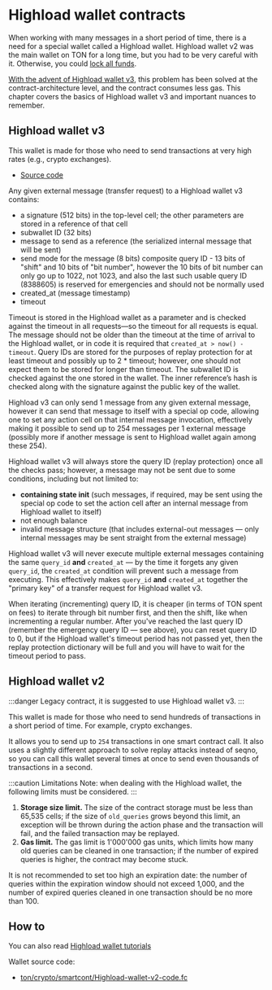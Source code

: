 
# Highload wallet contracts

When working with many messages in a short period of time, there is a need for a special wallet called a Highload wallet. Highload wallet v2 was the main wallet on TON for a long time, but you had to be very careful with it. Otherwise, you could [lock all funds](https://t.me/tonstatus/88).

[With the advent of Highload wallet v3](https://github.com/ton-blockchain/Highload-wallet-contract-v3), this problem has been solved at the contract-architecture level, and the contract consumes less gas. This chapter covers the basics of Highload wallet v3 and important nuances to remember.

## Highload wallet v3

This wallet is made for those who need to send transactions at very high rates (e.g., crypto exchanges).

- [Source code](https://github.com/ton-blockchain/Highload-wallet-contract-v3)

Any given external message (transfer request) to a Highload wallet v3 contains:

- a signature (512 bits) in the top-level cell; the other parameters are stored in a reference of that cell
- subwallet ID (32 bits)
- message to send as a reference (the serialized internal message that will be sent)
- send mode for the message (8 bits)
composite query ID - 13 bits of "shift" and 10 bits of "bit number", however the 10 bits of bit number can only go up to 1022, not 1023, and also the last such usable query ID (8388605) is reserved for emergencies and should not be normally used
- created_at (message timestamp)
- timeout

Timeout is stored in the Highload wallet as a parameter and is checked against the timeout in all requests—so the timeout for all requests is equal. The message should not be older than the timeout at the time of arrival to the Highload wallet, or in code it is required that `created_at > now() - timeout`. Query IDs are stored for the purposes of replay protection for at least timeout and possibly up to 2 \* timeout; however, one should not expect them to be stored for longer than timeout. The subwallet ID is checked against the one stored in the wallet. The inner reference’s hash is checked along with the signature against the public key of the wallet.

Highload v3 can only send 1 message from any given external message, however it can send that message to itself with a special op code, allowing one to set any action cell on that internal message invocation, effectively making it possible to send up to 254 messages per 1 external message (possibly more if another message is sent to Highload wallet again among these 254).

Highload wallet v3 will always store the query ID (replay protection) once all the checks pass; however, a message may not be sent due to some conditions, including but not limited to:

- **containing state init** (such messages, if required, may be sent using the special op code to set the action cell after an internal message from Highload wallet to itself)
- not enough balance
- invalid message structure (that includes external-out messages — only internal messages may be sent straight from the external message)

Highload wallet v3 will never execute multiple external messages containing the same `query_id` **and** `created_at` — by the time it forgets any given `query_id`, the `created_at` condition will prevent such a message from executing. This effectively makes `query_id` **and** `created_at` together the "primary key" of a transfer request for Highload wallet v3.

When iterating (incrementing) query ID, it is cheaper (in terms of TON spent on fees) to iterate through bit number first, and then the shift, like when incrementing a regular number. After you've reached the last query ID (remember the emergency query ID — see above), you can reset query ID to 0, but if the Highload wallet's timeout period has not passed yet, then the replay protection dictionary will be full and you will have to wait for the timeout period to pass.

## Highload wallet v2

:::danger
Legacy contract, it is suggested to use Highload wallet v3.
:::

This wallet is made for those who need to send hundreds of transactions in a short period of time. For example, crypto exchanges.

It allows you to send up to `254` transactions in one smart contract call. It also uses a slightly different approach to solve replay attacks instead of seqno, so you can call this wallet several times at once to send even thousands of transactions in a second.

:::caution Limitations
Note: when dealing with the Highload wallet, the following limits must be considered.
:::

1. **Storage size limit.** The size of the contract storage must be less than 65,535 cells; if the size of `old_queries` grows beyond this limit, an exception will be thrown during the action phase and the transaction will fail, and the failed transaction may be replayed.
2. **Gas limit.** The gas limit is 1'000'000 gas units, which limits how many old queries can be cleaned in one transaction; if the number of expired queries is higher, the contract may become stuck.

It is not recommended to set too high an expiration date: the number of queries within the expiration window should not exceed 1,000, and the number of expired queries cleaned in one transaction should be no more than 100.

## How to

You can also read [Highload wallet tutorials](/v3/guidelines/smart-contracts/howto/wallet#-high-load-wallet-v3)

Wallet source code:


- [ton/crypto/smartcont/Highload-wallet-v2-code.fc](https://github.com/ton-blockchain/ton/blob/master/crypto/smartcont/new-highload-wallet-v2.fif)

<Feedback />
